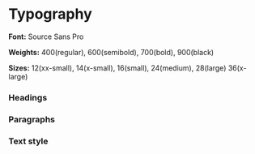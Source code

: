 

<Meta title="Design System/Typography" />

# Typography

**Font:** Source Sans Pro

**Weights:** 400(regular), 600(semibold), 700(bold), 900(black)

**Sizes:** 12(xx-small), 14(x-small), 16(small), 24(medium), 28(large) 36(x-large)

### Headings

<Typeset
  fontSizes={[typography.size.l1]}
  fontWeight={typography.weight.bold}
  sampleText="H1 Heading 1"
/>
<Typeset
  fontSizes={[typography.size.m3]}
  fontWeight={typography.weight.bold}
  sampleText="H2 Heading 2"
/>
<Typeset
  fontSizes={[typography.size.m2]}
  fontWeight={typography.weight.bold}
  sampleText="H3 Heading 3"
/>
<Typeset
  fontSizes={[typography.size.s3]}
  fontWeight={typography.weight.bold}
  sampleText="H4 Heading 4"
/>

### Paragraphs

<Typeset
  fontSizes={[typography.size.s3]}
  fontWeight={typography.weight.regular}
  sampleText="Lorem ipsum dolor sit amet, consectetur adipiscing elit. Pellentesque pulvinar elit lacus, a aliquam ante efficitur sit amet. "
/>
<Typeset
  fontSizes={[typography.size.s2]}
  fontWeight={typography.weight.regular}
  sampleText="Lorem ipsum dolor sit amet, consectetur adipiscing elit. Pellentesque pulvinar elit lacus, a aliquam ante efficitur sit amet. "
/>
<Typeset
  fontSizes={[typography.size.s1]}
  fontWeight={typography.weight.regular}
  sampleText="Lorem ipsum dolor sit amet, consectetur adipiscing elit. Pellentesque pulvinar elit lacus, a aliquam ante efficitur sit amet. "
/>

### Text style

<Typeset
  fontSizes={[typography.size.s3]}
  fontWeight={typography.weight.regular}
  sampleText="Lorem ipsum dolor sit amet, consectetur adipiscing elit. Pellentesque pulvinar elit lacus, a aliquam ante efficitur sit amet. "
/>
<Typeset
  fontSizes={[typography.size.s3]}
  fontWeight={typography.weight.semibold}
  sampleText="Lorem ipsum dolor sit amet, consectetur adipiscing elit. Pellentesque pulvinar elit lacus, a aliquam ante efficitur sit amet. "
/>
<Typeset
  fontSizes={[typography.size.s3]}
  fontWeight={typography.weight.bold}
  sampleText="Lorem ipsum dolor sit amet, consectetur adipiscing elit. Pellentesque pulvinar elit lacus, a aliquam ante efficitur sit amet. "
/>

<Typeset
  fontSizes={[typography.size.s3]}
  fontWeight={typography.weight.black}
  sampleText="Lorem ipsum dolor sit amet, consectetur adipiscing elit. Pellentesque pulvinar elit lacus, a aliquam ante efficitur sit amet. "
/>

